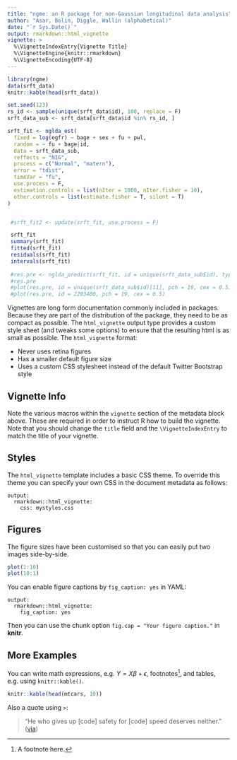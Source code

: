 ---
title: "ngme: an R package for non-Gaussian longitudinal data analysis"
author: "Asar, Bolin, Diggle, Wallin (alphabetical)"
date: "`r Sys.Date()`"
output: rmarkdown::html_vignette
vignette: >
  %\VignetteIndexEntry{Vignette Title}
  %\VignetteEngine{knitr::rmarkdown}
  %\VignetteEncoding{UTF-8}
---

```{r, echo=TRUE}
library(ngme)
data(srft_data)
knitr::kable(head(srft_data))
```

```{r, echo=TRUE}
set.seed(123)
rs_id <- sample(unique(srft_data$id), 100, replace = F)
srft_data_sub <- srft_data[srft_data$id %in% rs_id, ]

srft_fit <- nglda_est(
  fixed = log(egfr) ~ bage + sex + fu + pwl,
  random = ~ fu + bage|id,
  data = srft_data_sub,
  reffects = "NIG",
  process = c("Normal", "matern"),
  error = "tdist",
  timeVar = "fu",
  use.process = F,
  estimation.controls = list(nIter = 1000, nIter.fisher = 10),
  other.controls = list(estimate.fisher = T, silent = T)
)


 #srft_fit2 <- update(srft_fit, use.process = F)

 srft_fit
 summary(srft_fit)
 fitted(srft_fit)
 residuals(srft_fit)
 intervals(srft_fit)
 
 #res.pre <- nglda_predict(srft_fit, id = unique(srft_data_sub$id), type = "Filter")
 #res.pre
 #plot(res.pre, id = unique(srft_data_sub$id)[11], pch = 19, cex = 0.5)
 #plot(res.pre, id = 2203400, pch = 19, cex = 0.5)
```


Vignettes are long form documentation commonly included in packages. Because they are part of the distribution of the package, they need to be as compact as possible. The `html_vignette` output type provides a custom style sheet (and tweaks some options) to ensure that the resulting html is as small as possible. The `html_vignette` format:

- Never uses retina figures
- Has a smaller default figure size
- Uses a custom CSS stylesheet instead of the default Twitter Bootstrap style

## Vignette Info

Note the various macros within the `vignette` section of the metadata block above. These are required in order to instruct R how to build the vignette. Note that you should change the `title` field and the `\VignetteIndexEntry` to match the title of your vignette.

## Styles

The `html_vignette` template includes a basic CSS theme. To override this theme you can specify your own CSS in the document metadata as follows:

    output: 
      rmarkdown::html_vignette:
        css: mystyles.css

## Figures

The figure sizes have been customised so that you can easily put two images side-by-side. 

```{r, fig.show='hold'}
plot(1:10)
plot(10:1)
```

You can enable figure captions by `fig_caption: yes` in YAML:

    output:
      rmarkdown::html_vignette:
        fig_caption: yes

Then you can use the chunk option `fig.cap = "Your figure caption."` in **knitr**.

## More Examples

You can write math expressions, e.g. $Y = X\beta + \epsilon$, footnotes^[A footnote here.], and tables, e.g. using `knitr::kable()`.

```{r, echo=FALSE, results='asis'}
knitr::kable(head(mtcars, 10))
```

Also a quote using `>`:

> "He who gives up [code] safety for [code] speed deserves neither."
([via](https://twitter.com/hadleywickham/status/504368538874703872))
